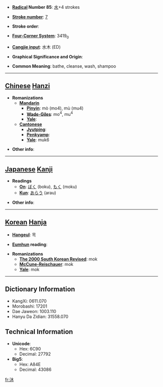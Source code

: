 * '''[[Wiktionary:Chinese radical index| Radical]] Number 85''': [[Wiktionary:Chinese radical index 水|水]]+4 strokes

* '''[[Wiktionary:Chinese total strokes index|Stroke number]]''': [[Wiktionary:Chinese total strokes index 7|7]]

* '''Stroke order''': 

* '''[[Wiktionary:Chinese four corner index|Four-Corner System]]''': 3419<sub>0</sub>

* '''[[Wiktionary:Chinese Cangjie index|Cangjie input]]''': 水木 (ED)

* '''Graphical Significance and Origin''': 

* '''Common Meaning''': bathe, cleanse, wash, shampoo

----

== [[Chinese]] [[Hanzi]] ==

* '''Romanizations'''
** '''[[Mandarin]]'''
*** '''[[Pinyin]]''': mò (mo4), mù (mu4)
*** '''[[Wade-Giles]]''': mo<sup>4</sup>, mu<sup>4</sup>
*** '''[[Yale]]''': 
** '''[[Cantonese]]'''
*** '''[[Jyutping]]''':
*** '''[[Penkyamp]]''': 
*** '''[[Yale]]''': muk6

* '''Other info''': 

----

== [[Japanese]] [[Kanji]] ==

* '''Readings'''
** '''[[On]]''': [[ぼく]] (boku), [[もく]] (moku)
** '''[[Kun]]''': [[あらう]] (arau)

* '''Other info''':  

----

== [[Korean]] [[Hanja]] ==

* '''[[Hangeul]]''': 목

* '''[[Eumhun]] reading''': 

* '''Romanizations'''
** '''[[The 2000 South Korean Revised Romanization|The 2000 South Korean Revised]]''': mok
** '''[[McCune-Reischauer]]''': mok
** '''[[Yale]]''': mok

----

== Dictionary Information ==

* KangXi: 0611.070
* Morobashi: 17201
* Dae Jaweon: 1003.110
* Hanyu Da Zidian: 31558.070

== Technical Information ==

* '''Unicode''':
** Hex: 6C90
** Decimal: 27792
* '''Big5''':
** Hex: A84E
** Decimal: 43086

[[fr:沐]]